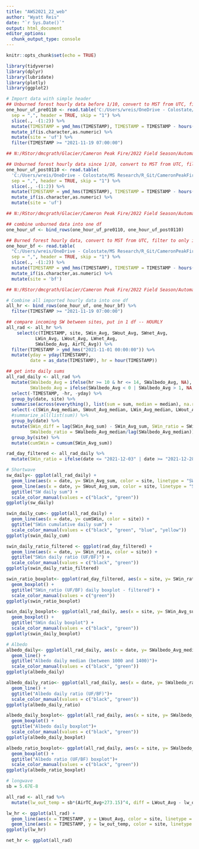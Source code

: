 ```yaml
---
title: "AWS2021_22_web"
author: "Wyatt Reis"
date: "`r Sys.Date()`"
output: html_document
editor_options: 
  chunk_output_type: console
---
```

```r
knitr::opts_chunk$set(echo = TRUE)

library(tidyverse)
library(dplyr)
library(lubridate)
library(plotly)
library(ggplot2)
```

```r
# Import data with simple header
## Unburned forest hourly data before 1/10, convert to MST from UTC, filter to only include data since 11/19/2021 14:00:00
one_hour_uf_pre0110 <- read.table('C:/Users/wreis/OneDrive - Colostate/MS Research/R_Git/CameronPeakFire/AWS/data/CR1000_7_One_Hour_0110.dat', 
  sep = ",", header = TRUE, skip = "1") %>%
  slice(., -(1:2)) %>%
  mutate(TIMESTAMP = ymd_hms(TIMESTAMP), TIMESTAMP = TIMESTAMP - hours(7)) %>%
  mutate_if(is.character,as.numeric) %>%
  mutate(site = 'uf') %>%
  filter(TIMESTAMP >= "2021-11-19 07:00:00")

## N:/RStor/dmcgrath/Glacier/Cameron Peak Fire/2022 Field Season/Automated Data/Unburned/Data_220110/

## Unburned forest hourly data since 1/10, convert to MST from UTC, filter to only include data since 11/19/2021 14:00:00
one_hour_uf_post0110 <- read.table(
  'C:/Users/wreis/OneDrive - Colostate/MS Research/R_Git/CameronPeakFire/AWS/data/CR1000_7_One_Hour_0515.dat',
  sep = ",", header = TRUE, skip = "1") %>%
  slice(., -(1:2)) %>%
  mutate(TIMESTAMP = ymd_hms(TIMESTAMP), TIMESTAMP = TIMESTAMP - hours(7)) %>%
  mutate_if(is.character,as.numeric) %>%
  mutate(site = 'uf') 

## N:/RStor/dmcgrath/Glacier/Cameron Peak Fire/2022 Field Season/Automated Data/Unburned/Data_220406/

## combine unburned data into one df
one_hour_uf <- bind_rows(one_hour_uf_pre0110, one_hour_uf_post0110)

## Burned forest hourly data, convert to MST from UTC, filter to only include data since 11/19/2021 14:00:00
one_hour_bf <- read.table(
  "C:/Users/wreis/OneDrive - Colostate/MS Research/R_Git/CameronPeakFire/AWS/data/CR1000XSeries - new_Hourly_0515.dat",
  sep = ",", header = TRUE, skip = "1") %>%
  slice(., -(1:2)) %>%
  mutate(TIMESTAMP = ymd_hms(TIMESTAMP), TIMESTAMP = TIMESTAMP - hours(7)) %>%
  mutate_if(is.character,as.numeric) %>%
  mutate(site = 'bf')

## N:/RStor/dmcgrath/Glacier/Cameron Peak Fire/2022 Field Season/Automated Data/Burned/Data_220406/

# Combine all imported hourly data into one df
all_hr <- bind_rows(one_hour_uf, one_hour_bf) %>%
  filter(TIMESTAMP >= "2021-11-19 07:00:00")
```

```r
## compare incoming SW between sites, put in 1 df -- HOURLY
all_rad <- all_hr %>%
    select(c(TIMESTAMP, site, SWin_Avg, SWout_Avg, SWnet_Avg,
           LWin_Avg, LWout_Avg, LWnet_Avg,
           SWalbedo_Avg, AirTC_Avg)) %>%
  filter(TIMESTAMP > ymd_hms("2021-11-01 00:00:00")) %>%
  mutate(yday = yday(TIMESTAMP),
         date = as_date(TIMESTAMP), hr = hour(TIMESTAMP))

## get into daily sums
all_rad_daily <- all_rad %>%
  mutate(SWalbedo_Avg = ifelse(hr >= 10 & hr <= 14, SWalbedo_Avg, NA), 
         SWalbedo_Avg = ifelse(SWalbedo_Avg < 0 | SWalbedo_Avg > 1, NA, SWalbedo_Avg)) %>%
  select(-TIMESTAMP, -hr, -yday) %>%
  group_by(date, site) %>%
  summarise(across(everything(), list(sum = sum, median = median), na.rm = TRUE)) %>%
  select(-c(SWin_Avg_median, SWout_Avg_median, LWin_Avg_median, LWout_Avg_median, SWalbedo_Avg_sum)) %>%
  #summarize_all(list(sum)) %>%
  group_by(date) %>%
  mutate(SWin_diff = lag(SWin_Avg_sum) - SWin_Avg_sum, SWin_ratio = SWin_Avg_sum/lag(SWin_Avg_sum),
         SWalbedo_ratio = SWalbedo_Avg_median/lag(SWalbedo_Avg_median)) %>%
  group_by(site) %>%
  mutate(cumSWin = cumsum(SWin_Avg_sum))

rad_day_filtered <- all_rad_daily %>%
  mutate(SWin_ratio = ifelse(date <= "2021-12-03" | date >= "2021-12-28" & date <= "2022-03-21" | date >= "2022-04-07", SWin_ratio, NA))
```

```r

# Shortwave
sw_daily<- ggplot(all_rad_daily) +
  geom_line(aes(x = date, y= SWin_Avg_sum, color = site, linetype = "SWin")) +
  geom_line(aes(x = date, y= SWout_Avg_sum, color = site, linetype = "SWout")) +
  ggtitle("SW daily sum") +
  scale_color_manual(values = c("black", "green"))
ggplotly(sw_daily)

swin_daily_cum<- ggplot(all_rad_daily) +
  geom_line(aes(x = date, y= cumSWin, color = site)) +
  ggtitle("SWin cumulative daily sum") +
  scale_color_manual(values = c("black", "green", "blue", "yellow"))
ggplotly(swin_daily_cum)

swin_daily_ratio_filtered <- ggplot(rad_day_filtered) +
  geom_line(aes(x = date, y= SWin_ratio, color = site)) +
  ggtitle("SWin daily ratio (UF/BF)") +
  scale_color_manual(values = c("black", "green"))
ggplotly(swin_daily_ratio_filtered)

swin_ratio_boxplot<- ggplot(rad_day_filtered, aes(x = site, y= SWin_ratio, color = site)) +
  geom_boxplot() +
  ggtitle("SWin_ratio (UF/BF) daily boxplot - filtered") +
  scale_color_manual(values = c("green"))
ggplotly(swin_ratio_boxplot)

swin_daily_boxplot<- ggplot(all_rad_daily, aes(x = site, y= SWin_Avg_sum, color = site)) +
  geom_boxplot() +
  ggtitle("SWin daily boxplot") +
  scale_color_manual(values = c("black", "green"))
ggplotly(swin_daily_boxplot)

```

```r
# Albedo
albedo_daily<- ggplot(all_rad_daily, aes(x = date, y= SWalbedo_Avg_median, color = site)) +
  geom_line() +
  ggtitle("Albedo daily median (between 1000 and 1400)")+
  scale_color_manual(values = c("black", "green"))
ggplotly(albedo_daily)

albedo_daily_ratio<- ggplot(all_rad_daily, aes(x = date, y= SWalbedo_ratio, color = site)) +
  geom_line() +
  ggtitle("Albedo daily ratio (UF/BF)")+
  scale_color_manual(values = c("black", "green"))
ggplotly(albedo_daily_ratio)

albedo_daily_boxplot<- ggplot(all_rad_daily, aes(x = site, y= SWalbedo_Avg_median, color = site)) +
  geom_boxplot() +
  ggtitle("Albedo daily boxplot")+
  scale_color_manual(values = c("black", "green"))
ggplotly(albedo_daily_boxplot)

albedo_ratio_boxplot<- ggplot(all_rad_daily, aes(x = site, y= SWalbedo_ratio, color = site)) +
  geom_boxplot() +
  ggtitle("Albedo ratio (UF/BF) boxplot")+
  scale_color_manual(values = c("black", "green"))
ggplotly(albedo_ratio_boxplot)
```

```r
# longwave
sb = 5.67E-8

all_rad <- all_rad %>%
  mutate(lw_out_temp = sb*(AirTC_Avg+273.15)^4, diff = LWout_Avg - lw_out_temp)

lw_hr <- ggplot(all_rad) +
  geom_line(aes(x = TIMESTAMP, y = LWout_Avg, color = site, linetype = "measured")) +
  geom_line(aes(x = TIMESTAMP, y = lw_out_temp, color = site, linetype = "approx."))
ggplotly(lw_hr)

net_hr <- ggplot(all_rad)

```

